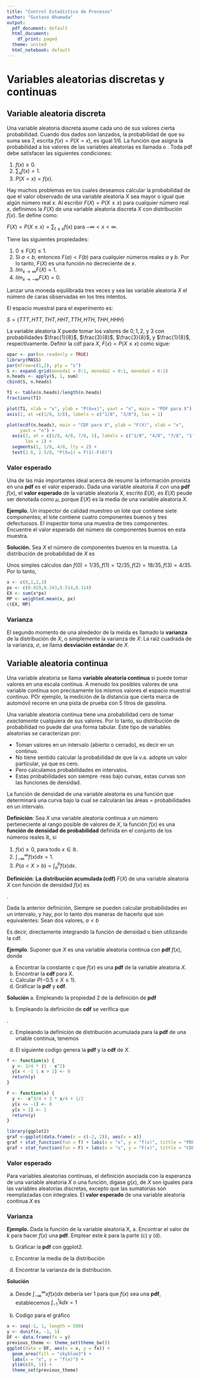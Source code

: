 ```yaml
---
title: "Control Estadístico de Procesos"
author: "Gustavo Ahumada"
output:
  pdf_document: default
  html_document:
    df_print: paged
  theme: united
  html_notebook: default
---
```


# Variables aleatorias discretas y continuas


## Variable aleatoria discreta
Una variable aleatoria discreta asume cada uno de sus valores cierta probabilidad. Cuando dos dados son lanzados, la probabilidad de que su suma sea $7$, escrita $f(x)= P(X=x)$, es igual $1/6$. La función que asigna la probabilidad a los valores de las variables aleatorias es llamada \textbf{función de densidad de probabilidad (pdf)} o \textbf{distribución de probabilidad}. Toda pdf debe satisfacer las siguientes condiciones:

1. $f(x)\geq 0$.
2. $\sum_{x}f(x)=1$.
3. $P(X=x)=f(x)$.

Hay muchos problemas en los cuales  deseamos calcular la probabilidad de que el valor observado de una variable aleatoria $X$ sea mayor o igual que algún número real $x$. Al escribir  $F(X)=P(X	\leq x)$ para cualquier número real $x$, definimos la \textbf{distribución acumulada (cdf)} $F(X)$ de una variable aleatoria discreta $X$ con distribución $f(x)$. Se define como:

$F(X)=P(X	\leq x)=\sum_{t\leq x}f(x)$ para $-\infty<x<\infty$.

Tiene las siguientes propiedades:

1. $0\leq F(X)\leq 1$.
2. Si $a<b$, entonces $F(a)<F(b)$ para cualquier números reales $a$ y $b$. Por lo tanto, $F(X)$ es una función no decreciente de $x$.
3. $lim_{x\rightarrow\infty} F(X)=1$.
4. $lim_{x\rightarrow -\infty} F(X)=0$.


\textbf{Ejemplo 1} Lanzar una moneda equilibrada tres veces  y sea las variable aleatoria $X$ el número de caras observadas en los tres intentos. 

\textbf{Solución} El espacio muestral para el experimento es:

$S= \{TTT, HTT, THT, HHT, TTH, HTH, THH, HHH\}$

La variable aleatoria $X$ puede tomar los valores de $0,1,2,$ y $3$ con probabilidades $\frac{1}{8}$, $\frac{3}{8}$, $\frac{3}{8}$, y $\frac{1}{8}$, respectivamente. Definir la cdf para $X$, $F(x)=P(X	\leq x)$ como sigue:

\begin{equation} 
f(n) = \left \{ \begin{matrix} 0 & \mbox{si }x<0,
\\ 1/8 & \mbox{si }0\leq x< 1,
\\ 4/8 & \mbox{si }1\leq x< 2,
\\ 7/8 & \mbox{si }2\leq x< 3,
\\ 1 & \mbox{si }x\ge 3 \end{matrix}\right. \nonumber
\end{equation} 

```r
opar <- par(no.readonly = TRUE)
library(MASS) 
par(mfrow=c(1,2), pty = "s")
S <- expand.grid(moneda1 = 0:1, moneda2 = 0:1, moneda3 = 0:1)
n.heads <- apply(S, 1, sum)
cbind(S, n.heads)
```

```r
T1 <- table(n.heads)/length(n.heads)
fractions(T1)
```


```r
plot(T1, xlab = "x", ylab = "P(X=x)", yaxt = "n", main = "PDF para X") +
axis(2, at =c(1/8, 3/8), labels = c("1/8", "3/8"), las = 1)
```


```r
plot(ecdf(n.heads), main = "CDF para X", ylab = "F(X)", xlab = "x",
     yaxt = "n") + 
  axis(2, at = c(1/8, 4/8, 7/8, 1), labels = c("1/8", "4/8", "7/8", "1"),
       las = 1) +
  segments(1, 1/8, 4/8, lty = 2) +
  text(2.6, 2.5/8, "P(X=1) = F(1)-F(0)") 
```


### Valor esperado
Una de las más importantes ideal acerca de resumir la información provista en una **pdf** es el valor esperado. Dada una variable aleatoria $X$ con una **pdf** $f(x)$, el **valor esperado** de la variable aleatoria $X$, escrito $E(X)$, es
\begin{equation} 
\mu = E(X) = \sum_{x}xf(x)  \nonumber
\end{equation} 
$E(X)$ peude ser denotada como $\mu$, porque $E(X)$ es la media de una variable aleatoria $X$.

**Ejemplo.** Un inspector de calidad muestreo un lote que contiene siete componentes; el lote contiene cuatro componentes buenos y tres defectuosos. El inspector toma una muestra de tres componentes. Encuentre el valor esperado del número de componentes buenos en esta muestra.

**Solución.** Sea $X$ el número de componentes buenos en la muestra. La distribución de probabilidad de $X$ es
\begin{equation} 
f(x) = \frac{\displaystyle\binom{4}{x} \displaystyle\binom{3}{3-x}}{\displaystyle\binom{7}{3}}, \quad x=0,1,2,3.  \nonumber
\end{equation} 

Unos simples cálculos dan $f(0)=1/35, f(1)=12/35,f(2)=18/35, f(3)=4/35$. Por lo tanto,
\begin{equation} 
E(X) = (0)\displaystyle\binom{1}{35} + (1)\displaystyle\binom{12}{35} + (2)\displaystyle\binom{18}{35} + (3)\displaystyle\binom{4}{35} = \frac{12}{7}=1.7.   \nonumber
\end{equation} 

```r
x <- c(0,1,2,3)
px <- c(0.029,0.343,0.514,0.114)
EX <- sum(x*px)
MP <- weighted.mean(x, px)
c(EX, MP)
```


### Varianza
El segundo momento de una alrededor de la meida es llamado la **varianza** de la distribución de $X$, o simplemente la varianza de $X$:
\begin{equation} 
\sigma^{2}_{x} = E[(X-\mu)]^2 = \sum_{x}(x-\mu)^{2}f(x)   \nonumber
\end{equation}
La raíz cuadrada de la varianza, $\sigma$, se llama **desviación estándar** de $X$.


## Variable aleatoria continua
Una variable aleatoria se llama **variable aleatoria continua** si puede tomar valores en una escala continua. A menudo los posibles valores de una variable continua son precisamente los mismos valores el espacio muestral continuo. POr ejemplo, la medición de la distancia que cierta marca de automóvil recorre en una pista de prueba con 5 litros de gasolina.

Una variable aleatoria continua tiene una probabilidad cero de tomar *exactamente* cualquiera de sus valores. Por lo tanto, su distribución de probabilidad no puede dar una forma tabular. Este tipo de variables aleatorias se caracterizan por:

- Toman valores en un intervalo (abierto o cerrado), es decir en un continuo.
- No tiene sentido calcular la probabilidad de que la v.a. adopte un valor particular, ya que es cero.
- Pero calculamos probabilidades en intervalos.
- Estas probabilidades son siempre ·reas bajo curvas, estas curvas son las funciones de densidad.

La función de densidad de una variable aleatoria es una función que determinará una curva bajo la cual se calcularán las áreas = probabilidades en un intervalo.

**Definición**: Sea $X$ una variable aleatoria continua $x$ un número perteneciente al rango posible de valores de $X$, la función $f(x)$ es una **función de densidad de probabilidad** definida en el conjunto de los números reales $\mathbb{R}$, si

1. $f(x)\ge 0$, para todo $x \in \mathbb{R}$.
2. $\int_{-\infty}^{\infty}f(x)dx=1$.
3. $P(a<X>b)=\int_{a}^{b}f(x)dx$.

**Definición**: **La distribución acumulada (cdf)** $F(X)$ de una variable aleatoria $X$ con función de densidad $f(x)$ es

 \begin{equation}
 F(x) = P(X\leq x) = \int_{-\infty}^{\infty}f(t)dt \quad para \quad -\infty<x<\infty \nonumber
 \end{equation}.
 
 
 Dada la anterior definición, Siempre se pueden calcular probabilidades en un intervalo, y hay, por lo tanto dos maneras de hacerlo que son equivalentes: Sean dos valores, $a<b$
 
 \begin{equation}
 P(a<X>b)=\int_{a}^{b}f(x)dx \quad para \quad -\infty<x<\infty \nonumber
 \end{equation}
 \begin{equation}
 P(a<X>b)=F_{x}(b)-F_{x}(a) \quad para \quad -\infty<x<\infty \nonumber
 \end{equation}
 
 Es decir, directamente integrando la función de densidad o bien utilizando la cdf.
 
 
 **Ejemplo**. Suponer que $X$ es una variable aleatoria continua con **pdf** $f(x)$, donde
\begin{equation} 
f(x) = \left \{ \begin{matrix} c(1-x^{2}) & \mbox{si}-1<x\leq 1,
\\ 0 & \mbox{en otros casos.}\end{matrix}\right. \nonumber
\end{equation} 
 
a. Encontrar la constante $c$ que $f(x)$ es una **pdf** de la variable aleatoria $X$.
b. Encontrar la **cdf** para X.
c. Calcular $P(-0.5\le X\le 1)$.
d. Gráficar la **pdf** y **cdf**.

**Solución**
a. Empleando la propiedad $2$ de la definición de **pdf** 
\begin{equation}
1 = \int_{-\infty}^{\infty}f(x)dx \nonumber
\end{equation}

\begin{equation} 
\begin{split}
1 & = c\left(x - \frac{x^{3}}{3})\right|_0^1 \\
  & = c\left(1 - \frac{1}{3} - -1 - \frac{-1}{3}  \right) \\
  & = c\left(\frac{2}{3} -\frac{-2}{3}  \right) \\
c & = \frac34 \nonumber
\end{split}
\end{equation}  

b. Empleando la definición de **cdf** se verifica que

\begin{equation}
 F(x) = \left \{\begin{matrix} 0 & \mbox{si }x\le -1,
\\ \int_{-1}^{x} \frac34(1-t^2)dt) = \frac{-x^3}{4}+\frac{3x}{4}+\frac12 & \mbox{si } -1 < x\le 1,
\\ 1 & \mbox{si } x>1. \end{matrix}\right. \nonumber
 \end{equation}.
 
c.  Empleando la definición de distribución acumulada para la **pdf** de una vriable continua, tenemos

\begin{equation} 
\begin{split}
P(-0.5\le X\le 1) & = F(1) - F(-0.5) \\
  & = \left(\frac{-1^3}{4}+\frac{3*1}{4}+\frac{1}{2}\right) - \left(-\frac{-0.5^3}{4}+\frac{3*-0.5}{4}+\frac{1}{2}\right) \\
  & = c\left(\frac{2}{3} -\frac{-2}{3}  \right) \\
c & = \left(\frac{-1}{4}+\frac{3}{4}+\frac{1}{2}\right) - \left(\frac{1}{32}+\frac{-3}{8}+\frac{1}{2}\right) \\
  & = c\left(\frac{2}{3} -\frac{-2}{3}  \right) \\
  & = 1- \frac{5}{32}=\frac{27}{32} = 0.84375  \nonumber
\end{split}
\end{equation}  

d. El siguiente codigo genera la **pdf** y la **cdf** de $X$.
```r
f <- function(x) {
  y <- 3/4 * (1 - x^2)
  y[x < -1 | x > 1] <- 0
  return(y)
}
```

```r
F <- function(x) {
  y <- -x^3/4 + 3 * x/4 + 1/2
  y[x <= -1] <- 0
  y[x > 1] <- 1
  return(y)
}
```

```r
library(ggplot2)
graf <-ggplot(data.frame(x = c(-2, 2)), aes(x = x)) 
graf + stat_function(fun = f) + labs(x = "x", y = "f(x)", tittle = "PDF para X") 
graf + stat_function(fun = F) + labs(x = "x", y = "F(x)", tittle = "CDF para X")
```


### Valor esperado
Para variables aleatorias continuas, el definición asociada con la esperanza de una variable aleatoria $X$ o una función, digase $g(x)$, de $X$ son iguales para las variables aleatorias discretas, excepto que las sumatorias son reemplazadas con integrales. El **valor esperado** de una variable aleatoria continua $X$ es
\begin{equation} 
E(X) = \int_{-\infty}^{\infty} xf(x)dx.	   \nonumber
\end{equation}

### Varianza
\begin{equation} 
Var(X) = \sigma^{2}_{x} = E[(X- \mu)]^2 = \int_{-\infty}^{\infty} (x- \mu)^2f(x) dx.	   \nonumber
\end{equation}

**Ejemplo.** Dada la función
\begin{equation} 
f(x) = k, \quad -1<x<1    \nonumber
\end{equation}
de la variable aleatoria X,
a. Encontrar el valor de $k$ para hacer $f(x)$ una **pdf**. Emplear este $k$ para la parte (c) y (d).

b. Gráficar la **pdf** con ggplot2.

c. Encontrar la media de la distribución

d. Encontrar la varianza de la distribución.

**Solución**

a. Desde $\int_{-\infty}^{\infty} xf(x)dx$ debería ser 1 para que $f(x)$ sea una **pdf**, establecemos $\int_{-1}^{1} kdx = 1$ 

\begin{equation} 
\int_{-1}^{1} kdx = 1    \nonumber
\end{equation}
\begin{equation} 
2k= 1; \quad k = \frac{1}{2}    \nonumber
\end{equation}

b. Codigo para el gráfico
```r
x <- seq(-1, 1, length = 500)
y <- dunif(x, -1, 1)
DF <- data.frame(fx = y)
previous_theme <- theme_set(theme_bw())
ggplot(data = DF, aes(x = x, y = fx)) +
  geom_area(fill = "skyblue3") +
  labs(x = "x", y = "f(x)") +
  ylim(c(0, 1)) +
  theme_set(previous_theme)
```



